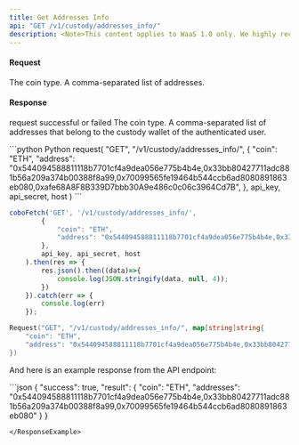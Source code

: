 ```yaml
---
title: Get Addresses Info
api: "GET /v1/custody/addresses_info/"
description: <Note>This content applies to WaaS 1.0 only. We highly recommend that you upgrade to <a href="/v2/guides/overview/introduction">WaaS 2.0</a>.</Note> This endpoint returns information about a list of addresses for a specific coin. The endpoint accepts GET and POST requests with parameters 'coin' and 'address'. The 'coin' parameter specifies the coin type, and the 'address' parameter is a comma-separated list of addresses. The response contains the coin type and a comma-separated list of addresses that belong to the custody wallet of the authenticated user.
---
```



#### Request
<ParamField query="coin" type="String" required>The coin type.</ParamField>
<ParamField query="address" type="String" required>A comma-separated list of addresses.</ParamField>

#### Response
<ResponseField name="success" type="bool">request successful or failed</ResponseField>
   <ResponseField name="result" type="object">
   <Expandable title="object">
        <ResponseField name="coin" type="String">The coin type.</ResponseField>
        <ResponseField name="addresses" type="String">A comma-separated list of addresses that belong to the custody wallet of the authenticated user.</ResponseField>
    </Expandable>
</ResponseField>

<RequestExample>
 ```python Python
request(
  "GET",
  "/v1/custody/addresses_info/",
  {
    "coin": "ETH",
    "address": "0x544094588811118b7701cf4a9dea056e775b4b4e,0x33bb80427711adc881b56a209a374b00388f8a99,0x70099565fe19464b544ccb6ad8080891863eb080,0xafe68A8F8B339D7bbb30A9e486c0c06c3964Cd7B",
  },
  api_key, api_secret, host
)
```

```javascript JavaScript
coboFetch('GET', '/v1/custody/addresses_info/',
        {
            "coin": "ETH",
            "address": "0x544094588811118b7701cf4a9dea056e775b4b4e,0x33bb80427711adc881b56a209a374b00388f8a99,0x70099565fe19464b544ccb6ad8080891863eb080,0xafe68A8F8B339D7bbb30A9e486c0c06c3964Cd7B",
        },
        api_key, api_secret, host
    ).then(res => {
        res.json().then((data)=>{
            console.log(JSON.stringify(data, null, 4));
        })
    }).catch(err => {
        console.log(err)
    });
```

```go Go
Request("GET", "/v1/custody/addresses_info/", map[string]string{
    "coin": "ETH",
    "address": "0x544094588811118b7701cf4a9dea056e775b4b4e,0x33bb80427711adc881b56a209a374b00388f8a99,0x70099565fe19464b544ccb6ad8080891863eb080,0xafe68A8F8B339D7bbb30A9e486c0c06c3964Cd7B",
})
```
</RequestExample>

And here is an example response from the API endpoint:


<ResponseExample>
```json
{
  "success": true,
  "result": {
    "coin": "ETH",
    "addresses": "0x544094588811118b7701cf4a9dea056e775b4b4e,0x33bb80427711adc881b56a209a374b00388f8a99,0x70099565fe19464b544ccb6ad8080891863eb080"
  }
}

```
</ResponseExample>